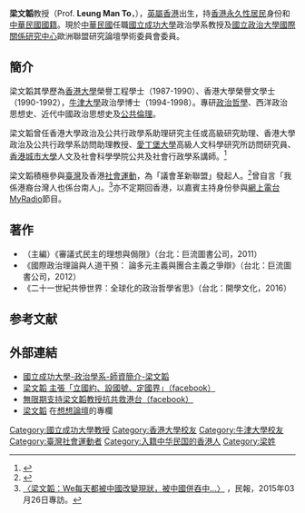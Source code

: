 {{Infobox scholar
| image_name       = 
| image_size       = 
| image_alt        = 
| image_caption    = 
| honorific_prefix = Professor
| name             = Leung Man To<br/>梁文韜
| honorific_suffix = 教授
| fullname         = 
| other_names      = 
| birth_date       = {{birth year and age|1968}}
| birth_place      = {{HKG-1959}}
| death_date       = 
| nationality      = {{plainlist|
* {{ROC}}
* <!-- 根据[[模板:CHN-HKG|模板:CHN-HKG]]：与中华民国国籍并列之情况下，应使用{{PRC-HKG}}，不适用{{CHN-HKG}}。 -->{{PRC-HKG}}
* {{BNO}}
}}
| death_place      =  
| era              = 
| region           = 
| school_tradition = 
| occupation = 國立成功大學政治學系教授
| education = {{flagicon|British Hong Kong}}[[香港大學|香港大學]]榮譽工程學士<br>{{flagicon|British Hong Kong}}香港大學榮譽文學士<br>{{flagicon|GBR}}[[牛津大學|牛津大學]]哲學博士（政治學）
| main_interests   = 政治哲學、西洋政治思想史、近代中國政治思想史、公共倫理
| notable_ideas    = 
| major_works      = 《審議式民主的理想與侷限》<br/>《國際政治理論與人道干預》
| influences       = 
| influenced       = 
| workplaces = 國立成功大學政治學系<br>國立政治大學國際關係研究中心歐洲聯盟研究論壇學術委員會
}}

'''梁文韜'''教授（Prof.
'''Leung Man To'''，{{bd|1968年|}}），[[英屬香港|英屬香港]]出生，持[[香港永久性居民|香港永久性居民]]身份和[[中華民國國籍|中華民國國籍]]。現於[[中華民國|中華民國]]任職[[國立成功大學|國立成功大學]]政治學系教授及[[國立政治大學國際關係研究中心|國立政治大學國際關係研究中心]]歐洲聯盟研究論壇學術委員會委員。

==簡介==
梁文韜其學歷為[[香港大學|香港大學]]榮譽工程學士（1987-1990）、香港大學榮譽文學士（1990-1992），[[牛津大學|牛津大學]]政治學博士（1994-1998）。專研[[政治哲學|政治哲學]]、西洋政治思想史、近代中國政治思想史及[[公共倫理|公共倫理]]。

梁文韜曾任香港大學政治及公共行政學系助理研究主任或高級研究助理、香港大學政治及公共行政學系訪問助理教授、[[愛丁堡大學|愛丁堡大學]]高級人文科學研究所訪問研究員、[[香港城市大學|香港城市大學]]人文及社會科學學院公共及社會行政學系講師。<ref>{{Cite web |url=http://www.polsci.ncku.edu.tw/professor_09.html |title=國立成功大學政治學系：梁文韜 |access-date=2014-12-12 |archive-url=https://web.archive.org/web/20141213023540/http://www.polsci.ncku.edu.tw/professor_09.html |archive-date=2014-12-13 |dead-url=yes }}</ref>

梁文韜積極參與[[臺灣|臺灣]]及香港[[社會運動|社會運動]]，為「議會革新聯盟」發起人。<ref>{{cite news|url=http://news.ltn.com.tw/news/politics/breakingnews/1096993|title=傳述革新理念 議會革新聯盟走訪嘉市選委會|publisher=《[[自由時報|自由時報]]》|date=2014-09-03|language=zh-tw|accessdate=2015-06-14|archive-date=2016-03-04|archive-url=https://web.archive.org/web/20160304211424/http://news.ltn.com.tw/news/politics/breakingnews/1096993|dead-url=no}}</ref>曾自言「我係港裔台灣人也係台南人」。<ref>[http://www.peoplenews.tw/news/bc207d97-d8f2-443e-a258-167006db7899 〈梁文韜：We每天都被中國改變現狀，被中國併吞中…〉] {{Wayback|url=http://www.peoplenews.tw/news/bc207d97-d8f2-443e-a258-167006db7899 |date=20150402093254 }}，民報，2015年03月26日專訪。</ref>亦不定期回香港，以嘉賓主持身份參與[[網上電台|網上電台]][[MyRadio|MyRadio]]節目。

==著作==
*（主編）《審議式民主的理想與侷限》（台北：巨流圖書公司，2011）
*《國際政治理論與人道干預： 論多元主義與團合主義之爭辯》（台北：巨流圖書公司，2012）
*《二十一世紀共慘世界：全球化的政治哲學省思》（台北：開學文化，2016）

==参考文献==
{{reflist}}

==外部連結==
*[https://web.archive.org/web/20141213023540/http://www.polsci.ncku.edu.tw/professor_09.html 國立成功大學-政治學系-師資簡介-梁文韜]
*[https://www.facebook.com/pages/%E6%A2%81%E6%96%87%E9%9F%9C-%E4%B8%BB%E5%BC%B5%E7%AB%8B%E5%9C%8B%E7%B4%84%E8%A8%AD%E5%9C%8B%E8%99%9F%E5%AE%9A%E5%9C%8B%E7%95%8C/596460667148775?sk=timeline 梁文韜 主張「立國約、設國號、定國界」（facebook）]
*[https://www.facebook.com/pages/%E7%84%A1%E9%99%90%E6%9C%9F%E6%94%AF%E6%8C%81%E6%A2%81%E6%96%87%E9%9F%9C%E6%95%99%E6%8E%88%E6%8A%97%E5%85%B1%E6%95%91%E6%B8%AF%E5%8F%B0/894904470553176?fref=ts 無限期支持梁文韜教授抗共救港台（facebook）]
*[http://www.thinkingtaiwan.com/author/4621 梁文韜] {{Wayback|url=http://www.thinkingtaiwan.com/author/4621 |date=20151222110440 }}在[[想想論壇|想想論壇]]的專欄
{{authority control}}
{{DEFAULTSORT:Leung, Man To}}
[[Category:國立成功大學教授|Category:國立成功大學教授]]
[[Category:香港大學校友|Category:香港大學校友]]
[[Category:牛津大學校友|Category:牛津大學校友]]
[[Category:臺灣社會運動者|Category:臺灣社會運動者]]
[[Category:入籍中华民国的香港人|Category:入籍中华民国的香港人]]
[[Category:梁姓|Category:梁姓]]